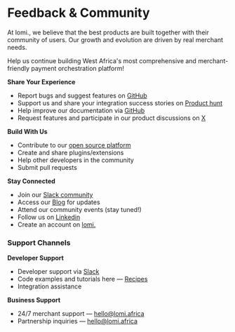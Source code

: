 # Feedback & Community 

At lomi., we believe that the best products are built together with their  community of users. Our growth and evolution are driven by real merchant needs.

Help us continue building West Africa's most comprehensive and merchant-friendly payment orchestration platform!

**Share Your Experience**
- Report bugs and suggest features on [GitHub](https://github.com/lomiafrica/lomi./issues)
- Support us and share your integration success stories on [Product hunt](https://www.producthunt.com/products/lomi/reviews/new)
- Help improve our documentation via [GitHub](https://github.com/lomiafrica/developers.lomi.africa)
- Request features and participate in our product discussions on [X](https://x.com/lomiafrica)

**Build With Us**
- Contribute to our [open source platform](https://github.com/lomiafrica/lomi.)
- Create and share plugins/extensions
- Help other developers in the community
- Submit pull requests

**Stay Connected**
- Join our [Slack community](https://join.slack.com/t/lomicommunity/shared_invite/xyz)
- Access our [Blog](https://lomi.africa/blog) for updates
- Attend our community events (stay tuned!)
- Follow us on [Linkedin](https://www.linkedin.com/company/lomiafri/)
- Create an account on [lomi.](https://lomi.africa/sign-up)

### Support Channels

**Developer Support**
- Developer support via [Slack](https://join.slack.com/t/lomicommunity/shared_invite/xyz)
- Code examples and tutorials here — [Recipes](https://developers.lomi.africa/sample-code)
- Integration assistance

**Business Support**
- 24/7 merchant support — [hello@lomi.africa](mailto:hello@lomi.africa)
- Partnership inquiries — [hello@lomi.africa](mailto:hello@lomi.africa)